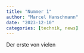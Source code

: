 ```yaml
---
title: "Nummer 1"
author: "Marcel Hanschmann"
date: "2023-12-10"
categories: [technik, news]
---
```


Der erste von vielen
